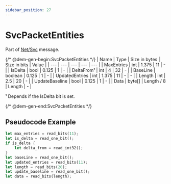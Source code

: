 ```yaml
---
sidebar_position: 27
---
```


# SvcPacketEntities

Part of [Net/Svc](../netsvc) message.

{/* @dem-gen-begin:SvcPacketEntities */}
| Name | Type | Size in bytes | Size in bits | Value |
| --- | --- | --- | --- | --- |
| MaxEntries | int | 1.375 | 11 | - |
| IsDelta | bool | 0.125 | 1 | - |
| DeltaFrom¹ | int | 4 | 32 | - |
| BaseLine | boolean | 0.125 | 1 | - |
| UpdatedEntries | int | 1.375 | 11 | - | - |
| Length | int | 2.5 | 20 | - |
| UpdateBaseline | bool | 0.125 | 1 | - |
| Data | byte[] | Length / 8 | Length | - |

¹ Depends if the IsDelta bit is set.

{/* @dem-gen-end:SvcPacketEntities */}

## Pseudocode Example

```rust
let max_entries = read_bits(11);
let is_delta = read_one_bit();
if is_delta {
    let delta_from = read_int32();
}
let baseLine = read_one_bit();
let updated_entries = read_bits(11);
let length = read_bits(20);
let update_baseline = read_one_bit();
let data = read_bits(length);
```
